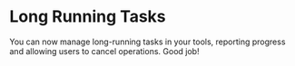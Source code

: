 # Long Running Tasks

<EpicVideo url="https://www.epicai.pro/workshops/day-3-advanced-tools-sampling-and-elicitation/break~j3a9t" />

You can now manage long-running tasks in your tools, reporting progress and allowing users to cancel operations. Good job!
